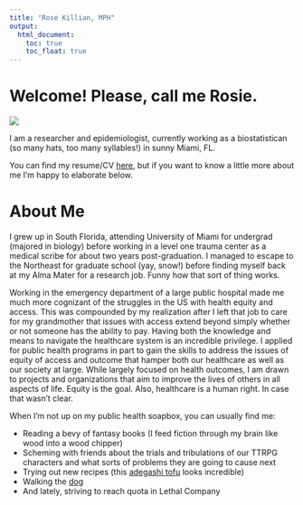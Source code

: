 ```yaml
---
title: "Rose Killian, MPH"
output: 
  html_document:
    toc: true
    toc_float: true
---
```


# Welcome! Please, call me Rosie.

![](https://media.giphy.com/media/o2f9sOJ4WcMqeyR1cY/giphy.gif)

I am a researcher and epidemiologist, currently working as a biostatistican (so many hats, too many syllables!) in sunny Miami, FL.

You can find my resume/CV [here](about.html), but if you want to know a little more about me I'm happy to elaborate below.

# About Me

I grew up in South Florida, attending University of Miami for undergrad (majored in biology) before working in a level one trauma center as a medical scribe for about two years post-graduation. I managed to escape to the Northeast for graduate school (yay, snow!) before finding myself back at my Alma Mater for a research job. Funny how that sort of thing works.

Working in the emergency department of a large public hospital made me much more cognizant of the struggles in the US with health equity and access. This was compounded by my realization after I left that job to care for my grandmother that issues with access extend beyond simply whether or not someone has the ability to pay. Having both the knowledge and means to navigate the healthcare system is an incredible privilege. I applied for public health programs in part to gain the skills to address the issues of equity of access and outcome that hamper both our healthcare as well as our society at large. While largely focused on health outcomes, I am drawn to projects and organizations that aim to improve the lives of others in all aspects of life. Equity is the goal. Also, healthcare is a human right. In case that wasn't clear. 

When I'm not up on my public health soapbox, you can usually find me:

* Reading a bevy of fantasy books (I feed fiction through my brain like wood into a wood chipper)
* Scheming with friends about the trials and tribulations of our TTRPG characters and what sorts of problems they are going to cause next
* Trying out new recipes (this [adegashi tofu](https://www.justonecookbook.com/agedashi-tofu-2/) looks incredible)
* Walking the [dog](grizzly.html)
* And lately, striving to reach quota in Lethal Company


